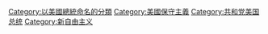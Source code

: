 {{Commonscat|Ronald Reagan}}

[[Category:以美國總統命名的分類|Category:以美國總統命名的分類]]
[[Category:美國保守主義|Category:美國保守主義]]
[[Category:共和党美国总统|Category:共和党美国总统]]
[[Category:新自由主义|Category:新自由主义]]
